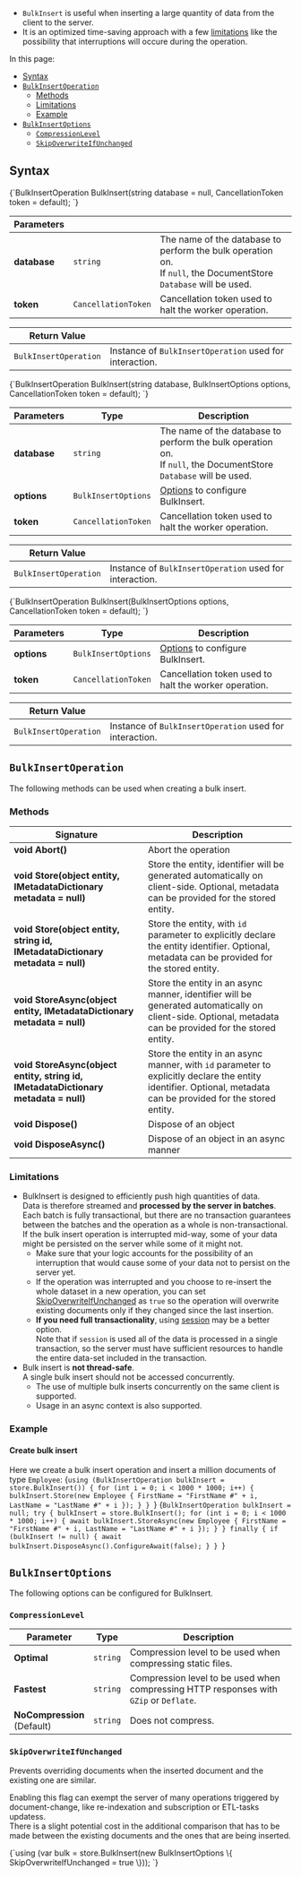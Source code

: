 
<Admonition type="note" title="">

* `BulkInsert` is useful when inserting a large quantity of data from the client to the server.  
* It is an optimized time-saving approach with a few 
  [limitations](../../client-api/bulk-insert/how-to-work-with-bulk-insert-operation.mdx#limitations) 
  like the possibility that interruptions will occure during the operation.  

In this page:

* [Syntax](../../client-api/bulk-insert/how-to-work-with-bulk-insert-operation.mdx#syntax)
* [`BulkInsertOperation`](../../client-api/bulk-insert/how-to-work-with-bulk-insert-operation.mdx#bulkinsertoperation) 
  * [Methods](../../client-api/bulk-insert/how-to-work-with-bulk-insert-operation.mdx#methods)
  * [Limitations](../../client-api/bulk-insert/how-to-work-with-bulk-insert-operation.mdx#limitations)
  * [Example](../../client-api/bulk-insert/how-to-work-with-bulk-insert-operation.mdx#example)
* [`BulkInsertOptions`](../../client-api/bulk-insert/how-to-work-with-bulk-insert-operation.mdx#bulkinsertoptions)
  * [`CompressionLevel`](../../client-api/bulk-insert/how-to-work-with-bulk-insert-operation.mdx#section)
  * [`SkipOverwriteIfUnchanged`](../../client-api/bulk-insert/how-to-work-with-bulk-insert-operation.mdx#section-1)

</Admonition>

## Syntax

<TabItem value="bulk_inserts_1" label="bulk_inserts_1">
<CodeBlock language="csharp">
{`BulkInsertOperation BulkInsert(string database = null, CancellationToken token = default);
`}
</CodeBlock>
</TabItem>

| Parameters | | |
| ------------- | ------------- | ----- |
| **database** | `string` | The name of the database to perform the bulk operation on.<br/>If `null`, the DocumentStore `Database` will be used. |
| **token** | `CancellationToken` | Cancellation token used to halt the worker operation. |

| Return Value | |
| ------------- | ----- |
| `BulkInsertOperation`| Instance of `BulkInsertOperation` used for interaction. |
<TabItem value="bulk_inserts_2" label="bulk_inserts_2">
<CodeBlock language="csharp">
{`BulkInsertOperation BulkInsert(string database, BulkInsertOptions options, CancellationToken token = default);
`}
</CodeBlock>
</TabItem>

| Parameters | Type | Description |
| ------------- | ------------- | ----- |
| **database** | `string` | The name of the database to perform the bulk operation on.<br/>If `null`, the DocumentStore `Database` will be used. |
| **options** | `BulkInsertOptions` | [Options](../../client-api/bulk-insert/how-to-work-with-bulk-insert-operation.mdx#bulkinsertoptions) to configure BulkInsert. |
| **token** | `CancellationToken` | Cancellation token used to halt the worker operation. |

| Return Value | |
| ------------- | ----- |
| `BulkInsertOperation`| Instance of `BulkInsertOperation` used for interaction. |
<TabItem value="bulk_inserts_3" label="bulk_inserts_3">
<CodeBlock language="csharp">
{`BulkInsertOperation BulkInsert(BulkInsertOptions options, CancellationToken token = default);
`}
</CodeBlock>
</TabItem>

| Parameters | Type | Description |
| ------------- | ------------- | ----- |
| **options** | `BulkInsertOptions` | [Options](../../client-api/bulk-insert/how-to-work-with-bulk-insert-operation.mdx#bulkinsertoptions) to configure BulkInsert. |
| **token** | `CancellationToken` | Cancellation token used to halt the worker operation. |

| Return Value | |
| ------------- | ----- |
| `BulkInsertOperation`| Instance of `BulkInsertOperation` used for interaction. |



## `BulkInsertOperation`

The following methods can be used when creating a bulk insert.

### Methods

| Signature | Description |
| ----------| ----- |
| **void Abort()** | Abort the operation |
| **void Store(object entity, IMetadataDictionary metadata = null)** | Store the entity, identifier will be generated automatically on client-side. Optional, metadata can be provided for the stored entity. |
| **void Store(object entity, string id, IMetadataDictionary metadata = null)** | Store the entity, with `id` parameter to explicitly declare the entity identifier. Optional, metadata can be provided for the stored entity.|
| **void StoreAsync(object entity, IMetadataDictionary metadata = null)** | Store the entity in an async manner, identifier will be generated automatically on client-side. Optional, metadata can be provided for the stored entity. |
| **void StoreAsync(object entity, string id, IMetadataDictionary metadata = null)** | Store the entity in an async manner, with `id` parameter to explicitly declare the entity identifier. Optional, metadata can be provided for the stored entity.|
| **void Dispose()** | Dispose of an object |
| **void DisposeAsync()** | Dispose of an object in an async manner |

### Limitations

* BulkInsert is designed to efficiently push high quantities of data.  
  Data is therefore streamed and **processed by the server in batches**.  
  Each batch is fully transactional, but there are no transaction guarantees between the batches 
  and the operation as a whole is non-transactional.  
  If the bulk insert operation is interrupted mid-way, some of your data might be persisted 
  on the server while some of it might not.  
   * Make sure that your logic accounts for the possibility of an interruption that would cause 
     some of your data not to persist on the server yet.  
   * If the operation was interrupted and you choose to re-insert the whole dataset in a new 
     operation, you can set 
     [SkipOverwriteIfUnchanged](../../client-api/bulk-insert/how-to-work-with-bulk-insert-operation.mdx#section-1) 
     as `true` so the operation will overwrite existing documents only if they changed since 
     the last insertion.  
   * **If you need full transactionality**, using [session](../../client-api/session/what-is-a-session-and-how-does-it-work.mdx) 
     may be a better option.  
     Note that if `session` is used all of the data is processed in a single transaction, so the 
     server must have sufficient resources to handle the entire data-set included in the transaction.  
* Bulk insert is **not thread-safe**.  
  A single bulk insert should not be accessed concurrently.  
   * The use of multiple bulk inserts concurrently on the same client is supported.  
   * Usage in an async context is also supported.

### Example

#### Create bulk insert

Here we create a bulk insert operation and insert a million documents of type `Employee`:
<Tabs groupId='languageSyntax'>
<TabItem value="sync" label="sync">
<CodeBlock language="csharp">
{`using (BulkInsertOperation bulkInsert = store.BulkInsert())
{
    for (int i = 0; i < 1000 * 1000; i++)
    {
        bulkInsert.Store(new Employee
        {
            FirstName = "FirstName #" + i,
            LastName = "LastName #" + i
        });
    }
}
`}
</CodeBlock>
</TabItem>
<TabItem value="async" label="async">
<CodeBlock language="csharp">
{`BulkInsertOperation bulkInsert = null;
try
{
    bulkInsert = store.BulkInsert();
    for (int i = 0; i < 1000 * 1000; i++)
    {
        await bulkInsert.StoreAsync(new Employee
        {
            FirstName = "FirstName #" + i,
            LastName = "LastName #" + i
        });
    }
}
finally
{
    if (bulkInsert != null)
    {
        await bulkInsert.DisposeAsync().ConfigureAwait(false);
    }
}
`}
</CodeBlock>
</TabItem>
</Tabs>



## `BulkInsertOptions`

The following options can be configured for BulkInsert.

### `CompressionLevel`

| Parameter | Type | Description |
| ------------- | ------------- | ----- |
| **Optimal** | `string` | Compression level to be used when compressing static files. |
| **Fastest** | `string` | Compression level to be used when compressing HTTP responses with `GZip` or `Deflate`. |
| **NoCompression**<br/>(Default) | `string` | Does not compress. |

### `SkipOverwriteIfUnchanged`

Prevents overriding documents when the inserted document and the existing one are similar.  

Enabling this flag can exempt the server of many operations triggered by document-change, 
like re-indexation and subscription or ETL-tasks updatess.  
There is a slight potential cost in the additional comparison that has to be made between 
the existing documents and the ones that are being inserted. 

<TabItem value="bulk_insert_option_SkipOverwriteIfUnchanged" label="bulk_insert_option_SkipOverwriteIfUnchanged">
<CodeBlock language="csharp">
{`using (var bulk = store.BulkInsert(new BulkInsertOptions
\{
    SkipOverwriteIfUnchanged = true
\}));
`}
</CodeBlock>
</TabItem>




